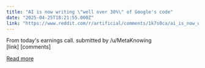 ```yaml
---
title: "AI is now writing \"well over 30%\" of Google's code"
date: "2025-04-25T18:21:55.000Z"
link: "https://www.reddit.com/r/artificial/comments/1k7s0ca/ai_is_now_writing_well_over_30_of_googles_code/"
---
```


From today's earnings call.
    submitted by    /u/MetaKnowing  
 [link]   [comments]

[Read more](https://www.reddit.com/r/artificial/comments/1k7s0ca/ai_is_now_writing_well_over_30_of_googles_code/)
